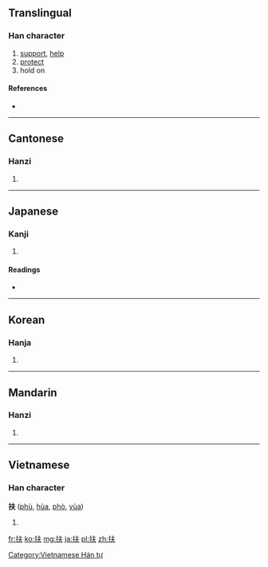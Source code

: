 ==Translingual==

===Han character===
{{Han char|rn=64|rad=手|as=04|sn=7|four=5503<sub>0</sub>|canj=手手人 (QQO)}}

# [[support]], [[help]]
# [[protect]]
# hold on

====References====
* {{Han ref|kx=0419.050|dkj=11840|dj=0765.280|hdz=31833.020|uh=6276|ud=25206|bh=A7DF|bd=42975}}

----

==Cantonese==

===Hanzi===
{{yue-hanzi|jyut=|y=fu4}}

# {{defn|lang=yue|sort=手04}}

----

==Japanese==

===Kanji===
{{ja-kanji|grade=c|rs=手04}}

# {{defn|lang=ja|sort=手04}}

====Readings====
* {{ja-readings|on=[[ふ]] (fu), [[ほ]] (ho)|kun=[[たすける]] (tasukeru)}}

----

==Korean==

===Hanja===
{{ko-hanja|hangeul=부|eumhun=|rv=bu|mr=pu|y=pu}}

# {{defn|lang=ko|sort=手04}}

----

==Mandarin==

===Hanzi===
{{cmn-hanzi|pin=[[fú]] ([[fu2]])|wg=fu<sup>2</sup>}}

# {{defn|lang=cmn|sort=手04}}

----

==Vietnamese==

===Han character===
'''扶''' ([[phù]], [[hùa]], [[phò]], [[vùa]])

# {{defn|lang=vi}}

[[Category:Vietnamese Hán tự]]

[[fr:扶]]
[[ko:扶]]
[[mg:扶]]
[[ja:扶]]
[[pl:扶]]
[[zh:扶]]
